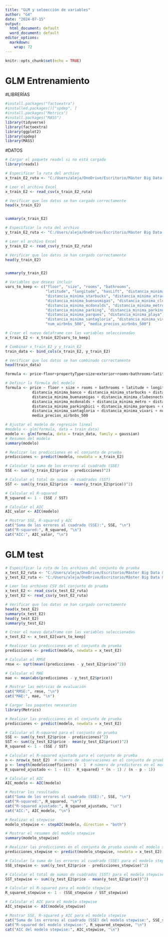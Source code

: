 ---
title: "GLM y seleección de variables"
author: "G4"
date: "2024-07-15"
output:
  html_document: default
  word_document: default
editor_options:
  markdown:
    wrap: 72
---

```{r setup, include=FALSE}
knitr::opts_chunk$set(echo = TRUE)
```


# GLM Entrenamiento


#LIBRERÍAS

```{r}
#install.packages("factoextra")
#installed.packages()["spdep", ]
#install.packages("Metrics")
#install.packages("MASS")
library(tidyverse)
library(factoextra)
library(ggplot2)
library(spdep)
library(MASS)
```

#DATOS

```{r}

# Cargar el paquete readxl si no está cargado
library(readxl)

# Especificar la ruta del archivo
x_train_E2_ruta <- "C:/Users/aleja/OneDrive/Escritorio/Máster Big Data & Data Science/TFM/Entrega/x_train_E2.csv"

# Leer el archivo Excel
x_train_E2 <- read_csv(x_train_E2_ruta)

# Verificar que los datos se han cargado correctamente
head(x_train_E2)


summary(x_train_E2)
```


```{r}
# Especificar la ruta del archivo
y_train_E2_ruta <- "C:/Users/aleja/OneDrive/Escritorio/Máster Big Data & Data Science/TFM/Entrega/y_train_E2.csv"

# Leer el archivo Excel
y_train_E2 <- read_csv(y_train_E2_ruta)

# Verificar que los datos se han cargado correctamente
head(y_train_E2)


summary(y_train_E2)


```

```{r}
# Variables que deseas incluir
vars_to_keep <- c("floor", "size", "rooms", "bathrooms", 
                  "latitude", "longitude", "hasLift", "distancia_minima_banco", 
                  "distancia_minima_starbucks", "distancia_minima_atractivos", 
                  "distancia_minima_buenasmigas", "distancia_minima_clubesnocturnos", 
                  "distancia_minima_mcdonalds", "distancia_minima_metro", 
                  "distancia_minima_parking", "distancia_minima_parkingbici", 
                  "distancia_minima_parques", "distancia_minima_playa", 
                  "distancia_minima_santagloria", "distancia_minima_vivari", 
                  "num_airbnbs_500", "media_precios_airbnbs_500")

# Crear el nuevo dataframe con las variables seleccionadas
x_train_E2 <- x_train_E2[vars_to_keep]

```

```{r}
# Combinar x_train_E2 y y_train_E2
train_data <- bind_cols(x_train_E2, y_train_E2)

# Verificar que los datos se han combinado correctamente
head(train_data)
```


```{r}
formula <- price~floor+propertyType+size+exterior+rooms+bathrooms+latitude+longitude+status+newDevelopment+distancia_minima_banco+distancia_minima_starbucks+distancia_minima_atractivos+distancia_minima_buenasmigas+distancia_minima_clubesnocturnos+distancia_minima_mcdonalds+distancia_minima_metro+distancia_minima_parking+distancia_minima_parkingbici+distancia_minima_parques+distancia_minima_playa+distancia_minima_santagloria+distancia_minima_vivari+num_airbnbs_500+media_precios_airbnbs_500
```

```{r}
# Definir la fórmula del modelo
formula <- price ~ floor + size + rooms + bathrooms + latitude + longitude + hasLift +
            distancia_minima_banco + distancia_minima_starbucks + distancia_minima_atractivos +
            distancia_minima_buenasmigas + distancia_minima_clubesnocturnos + 
            distancia_minima_mcdonalds + distancia_minima_metro + distancia_minima_parking + 
            distancia_minima_parkingbici + distancia_minima_parques + distancia_minima_playa + 
            distancia_minima_santagloria + distancia_minima_vivari + num_airbnbs_500 + 
            media_precios_airbnbs_500

# Ajustar el modelo de regresión lineal
#modelo <- glm(formula, data = train_data)
modelo <- glm(formula, data = train_data, family = gaussian)
# Resumen del modelo
summary(modelo)
```





```{r}
# Realizar las predicciones en el conjunto de prueba
predicciones <- predict(modelo, newdata = x_train_E2)

# Calcular la suma de los errores al cuadrado (SSE)
SSE <- sum((y_train_E2$price - predicciones)^2)

# Calcular el total de sumas de cuadrados (SST)
SST <- sum((y_train_E2$price - mean(y_train_E2$price))^2)

# Calcular el R-squared
R_squared <- 1 - (SSE / SST)

# Calcular el AIC
AIC_valor <- AIC(modelo)

# Mostrar SSE, R-squared y AIC
cat("Suma de los errores al cuadrado (SSE):", SSE, "\n")
cat("R-squared:", R_squared, "\n")
cat("AIC:", AIC_valor, "\n")
```



# GLM test
```{r}
# Especificar la ruta de los archivos del conjunto de prueba
x_test_E2_ruta <- "C:/Users/aleja/OneDrive/Escritorio/Máster Big Data & Data Science/TFM/Entrega/x_test_E2.csv"
y_test_E2_ruta <- "C:/Users/aleja/OneDrive/Escritorio/Máster Big Data & Data Science/TFM/Entrega/y_test_E2.csv"

# Leer los archivos CSV del conjunto de prueba
x_test_E2 <- read_csv(x_test_E2_ruta)
y_test_E2 <- read_csv(y_test_E2_ruta)

# Verificar que los datos se han cargado correctamente
head(x_test_E2)
summary(x_test_E2)
head(y_test_E2)
summary(y_test_E2)

```

```{r}
# Crear el nuevo dataframe con las variables seleccionadas
x_test_E2 <- x_test_E2[vars_to_keep]
```

```{r}
# Realizar las predicciones en el conjunto de prueba
predicciones <- predict(modelo, newdata = x_test_E2)
```



```{r}
# Calcular el RMSE
rmse <- sqrt(mean((predicciones - y_test_E2$price)^2))

# Calcular el MAE
mae <- mean(abs(predicciones - y_test_E2$price))

# Mostrar las métricas de evaluación
cat("RMSE:", rmse, "\n")
cat("MAE:", mae, "\n")
```

```{r}

# Cargar los paquetes necesarios
library(Metrics)

# Realizar las predicciones en el conjunto de prueba
predicciones <- predict(modelo, newdata = x_test_E2)

# Calcular el R-squared para el conjunto de prueba
SSE <- sum((y_test_E2$price - predicciones)^2)
SST <- sum((y_test_E2$price - mean(y_test_E2$price))^2)
R_squared <- 1 - (SSE / SST)

# Calcular el R-squared ajustado para el conjunto de prueba
n <- nrow(x_test_E2)  # número de observaciones en el conjunto de prueba
p <- length(modelo$coefficients) - 1  # número de predictores en el modelo
R_squared_ajustado <- 1 - ((1 - R_squared) * (n - 1) / (n - p - 1))

# Calcular el AIC
AIC_modelo <- AIC(modelo)

# Mostrar los resultados
cat("Suma de los errores al cuadrado (SSE):", SSE, "\n")
cat("R-squared:", R_squared, "\n")
cat("R-squared ajustado:", R_squared_ajustado, "\n")
cat("AIC:", AIC_modelo, "\n")
```
```{r}
# Realizar el stepwise
modelo_stepwise <- stepAIC(modelo, direction = "both")

# Mostrar el resumen del modelo stepwise
summary(modelo_stepwise)
```


```{r}
# Realizar las predicciones en el conjunto de prueba usando el modelo stepwise
predicciones_stepwise <- predict(modelo_stepwise, newdata = x_test_E2)

# Calcular la suma de los errores al cuadrado (SSE) para el modelo stepwise
SSE_stepwise <- sum((y_test_E2$price - predicciones_stepwise)^2)

# Calcular el total de sumas de cuadrados (SST) para el modelo stepwise
SST_stepwise <- sum((y_test_E2$price - mean(y_test_E2$price))^2)

# Calcular el R-squared para el modelo stepwise
R_squared_stepwise <- 1 - (SSE_stepwise / SST_stepwise)

# Calcular el AIC para el modelo stepwise
AIC_stepwise <- AIC(modelo_stepwise)

# Mostrar SSE, R-squared y AIC para el modelo stepwise
cat("Suma de los errores al cuadrado (SSE) del modelo stepwise:", SSE_stepwise, "\n")
cat("R-squared del modelo stepwise:", R_squared_stepwise, "\n")
cat("AIC del modelo stepwise:", AIC_stepwise, "\n")
```



```{r}


```


```{r}


```


```{r}


```


```{r}


```
